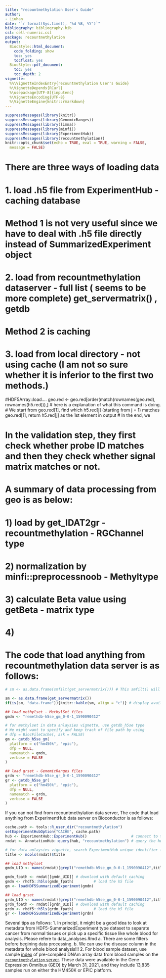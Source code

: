 ```yaml
---
title: "recountmethylation User's Guide"
author:
- Liuhan
date: "`r format(Sys.time(), '%d %B, %Y')`"
bibliography: bibliography.bib
csl: cell-numeric.csl
package: recountmethylation
output:
  BiocStyle::html_document:
    code_folding: show
    toc: yes
    tocfloat: yes
  BiocStyle::pdf_document: 
    toc: yes
    toc_depth: 2
vignette:  
  %%\VignetteIndexEntry{recountmethylation User's Guide}
  %\VignetteDepends{RCurl}
  %\usepackage[UTF-8]{inputenc} 
  %\VignetteEncoding{UTF-8}
  %\VignetteEngine{knitr::rmarkdown}
---
```

```r
suppressMessages(library(knitr))
suppressMessages(library(GenomicRanges))
suppressMessages(library(limma))
suppressMessages(library(minfi))
suppressMessages(library(ExperimentHub))
suppressMessages(library(recountmethylation))
knitr::opts_chunk$set(echo = TRUE, eval = TRUE, warning = FALSE, 
  message = FALSE)
```

# There are three ways of loading data
# 1. load .h5 file from ExperimentHub - caching database
# Method 1 is not very useful since we have to deal with .h5 file directly instead of SummarizedExperiment object
# 2. load from recountmethylation dataserver - full list ( seems to be more complete) get_servermatrix() , getdb
# Method 2 is caching 
# 3. load from local directory - not using cache (I am not so sure whether it is inferior to the first two methods.)
#HDF5Array::load....
geo.red <- geo.red[order(match(rownames(geo.red), rownames(h5.red))),]
# here is a explanation of what this command is doing.
# We start from geo.red[1], find which h5.red[j] (starting from j = 1) matches geo.red[1], return h5.red[j] as the 1st element in output
# In the end, we 

# In the validation step, they first check whether probe ID matches and then they check whether signal matrix matches or not.
# A summary of data processing from geo is as below:
# 1) load by get_IDAT2gr - recountmethylation - RGChannel type
# 2) normalization by minfi::preprocessnoob - Methyltype
# 3) calculate Beta value using getBeta - matrix type
# 4) 

# The code that load anything from recountmethylation data server is as follows:
```r
# sm <- as.data.frame(smfilt(get_servermatrix())) # This smfilt() will lose some .h5 dataset which is essential for data processing change it to the next line:

sm <- as.data.frame(get_servermatrix())
if(is(sm, "data.frame")){knitr::kable(sm, align = "c")} # display available database on the server

## load methylset - MethylSet files
gmdn <- "remethdb-h5se_gm_0-0-1_1590090412"

# for methylset in data anlaysies vignette, use getdb_h5se type
# We might want to specify and keep track of file path by using 
# dfp = BiocFileCache(, ask = FALSE)
gm <- getdb_h5se_gm(
  platform = c("hm450k", "epic"),
  dfp = NULL,
  namematch = gmdn,
  verbose = FALSE
)

## load grset - GenomicRanges files
grdn <- "remethdb-h5se_gr_0-0-1_1590090412"
gr <- getdb_h5se_gr(
  platform = c("hm450k", "epic"),
  dfp = NULL,
  namematch = grdn,
  verbose = FALSE
)

```

If you can not find from recountmethylation data server,
The code that load anything from ExperimentHub data server on Bioconductor is as follows:
```r
cache.path <- tools::R_user_dir("recountmethylation")
setExperimentHubOption("CACHE", cache.path)
hub <- ExperimentHub::ExperimentHub()                    # connect to the hubs
rmdat <- AnnotationHub::query(hub, "recountmethylation") # query the hubs

# for data anlaysies vignette, search ExperimentHub unique identifier for gmdn and grdn
title <- mcols(rmdat)$title

## load methylset
gmdn_UID <- names(rmdat)[grepl("remethdb-h5se_gm_0-0-1_1590090412",title)]

gmdn_fpath <- rmdat[[gmdn_UID]] # download with default caching
gmdn <- rhdf5::h5ls(gmdn_fpath)         # load the h5 file
gm <- loadHDF5SummarizedExperiment(gmdn)

## load grset
grdn_UID <- names(rmdat)[grepl("remethdb-h5se_gm_0-0-1_1590090412",title)]
grdn_fpath <- rmdat[[grdn_UID]] # download with default caching
grdn <- rhdf5::h5ls(grdn_fpath)         # load the h5 file
gr <- loadHDF5SummarizedExperiment(grdn)
```


Several tips as follows:
1. In principl, it might be a good idea to look at metadata from HDF5-SummarizedExperiment type dataset to separate cancer from normal tissues or pick up a specific tissue like whole blood for analysis. Please refere to data_analyses.Rmd
  a. There are some filters before begining data processing.
  b. We can use the disease column in the metadata for whole blood analysis!!!
2. For blood sample dataset, use sample [index]("https://recount.bio/data/sidict-hnsw__bval-gseadj-fh10k__all-blood-2-platforms.pickle") of pre-compiled DNAm array data from blood samples on the [`recountmethylation` server](https://recount.bio/data/). These data were available in the Gene Expression Omnibus (GEO) by March 31, 2021, and they include 13,835 samples run on either the HM450K or EPIC platform.
